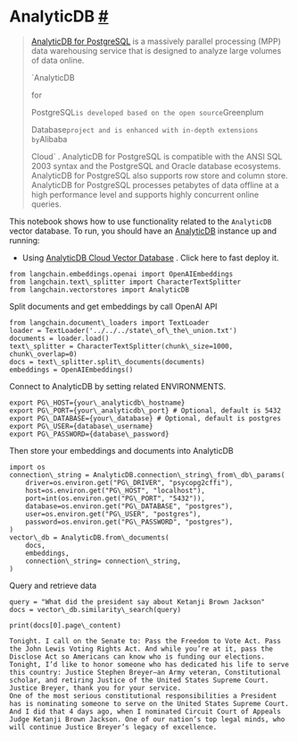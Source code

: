  AnalyticDB
 [#](#analyticdb "Permalink to this headline")
===========================================================
> 
> 
> 
> [AnalyticDB for PostgreSQL](https://www.alibabacloud.com/help/en/analyticdb-for-postgresql/latest/product-introduction-overview) 
>  is a massively parallel processing (MPP) data warehousing service that is designed to analyze large volumes of data online.
>  
> 
> 
> 
> 
> 
> 
> 
> `AnalyticDB
>  
> 
>  for
>  
> 
>  PostgreSQL`
>  is developed based on the open source
>  `Greenplum
>  
> 
>  Database`
>  project and is enhanced with in-depth extensions by
>  `Alibaba
>  
> 
>  Cloud`
>  . AnalyticDB for PostgreSQL is compatible with the ANSI SQL 2003 syntax and the PostgreSQL and Oracle database ecosystems. AnalyticDB for PostgreSQL also supports row store and column store. AnalyticDB for PostgreSQL processes petabytes of data offline at a high performance level and supports highly concurrent online queries.
>  
> 
> 
> 
> 
 This notebook shows how to use functionality related to the
 `AnalyticDB`
 vector database.
To run, you should have an
 [AnalyticDB](https://www.alibabacloud.com/help/en/analyticdb-for-postgresql/latest/product-introduction-overview) 
 instance up and running:
* Using
 [AnalyticDB Cloud Vector Database](https://www.alibabacloud.com/product/hybriddb-postgresql) 
 . Click here to fast deploy it.
```
from langchain.embeddings.openai import OpenAIEmbeddings
from langchain.text\_splitter import CharacterTextSplitter
from langchain.vectorstores import AnalyticDB
```
 Split documents and get embeddings by call OpenAI API
```
from langchain.document\_loaders import TextLoader
loader = TextLoader('../../../state\_of\_the\_union.txt')
documents = loader.load()
text\_splitter = CharacterTextSplitter(chunk\_size=1000, chunk\_overlap=0)
docs = text\_splitter.split\_documents(documents)
embeddings = OpenAIEmbeddings()
```
 Connect to AnalyticDB by setting related ENVIRONMENTS.
```
export PG\_HOST={your\_analyticdb\_hostname}
export PG\_PORT={your\_analyticdb\_port} # Optional, default is 5432
export PG\_DATABASE={your\_database} # Optional, default is postgres
export PG\_USER={database\_username}
export PG\_PASSWORD={database\_password}
```
 Then store your embeddings and documents into AnalyticDB
```
import os
connection\_string = AnalyticDB.connection\_string\_from\_db\_params(
    driver=os.environ.get("PG\_DRIVER", "psycopg2cffi"),
    host=os.environ.get("PG\_HOST", "localhost"),
    port=int(os.environ.get("PG\_PORT", "5432")),
    database=os.environ.get("PG\_DATABASE", "postgres"),
    user=os.environ.get("PG\_USER", "postgres"),
    password=os.environ.get("PG\_PASSWORD", "postgres"),
)
vector\_db = AnalyticDB.from\_documents(
    docs,
    embeddings,
    connection\_string= connection\_string,
)
```
 Query and retrieve data
```
query = "What did the president say about Ketanji Brown Jackson"
docs = vector\_db.similarity\_search(query)
```
```
print(docs[0].page\_content)
```
```
Tonight. I call on the Senate to: Pass the Freedom to Vote Act. Pass the John Lewis Voting Rights Act. And while you’re at it, pass the Disclose Act so Americans can know who is funding our elections. 
Tonight, I’d like to honor someone who has dedicated his life to serve this country: Justice Stephen Breyer—an Army veteran, Constitutional scholar, and retiring Justice of the United States Supreme Court. Justice Breyer, thank you for your service. 
One of the most serious constitutional responsibilities a President has is nominating someone to serve on the United States Supreme Court. 
And I did that 4 days ago, when I nominated Circuit Court of Appeals Judge Ketanji Brown Jackson. One of our nation’s top legal minds, who will continue Justice Breyer’s legacy of excellence.
```
